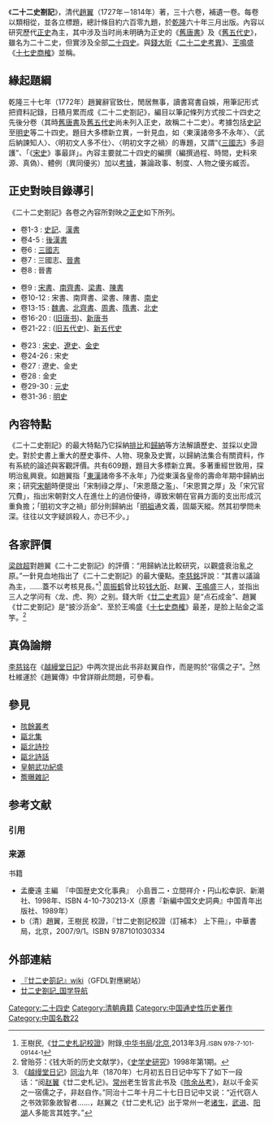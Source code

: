 {{Infobox Book 
|name                 = 二十二史劄記
|image                =  
|image_caption        =  
|author               = [[趙翼|趙翼]]
|title_orig           = 廿二史箚記
|translator           =  
|illustrator          = 
|cover_artist         = 
|country              = [[中國|中國]][[江苏省|江蘇]][[武进区|陽湖]]
|language             = [[中文|中文]]
|series               = 史學系列
|subject              = 針對二十四史的編撰（編撰過程、時間，史料來源、真偽）、體例（異同優劣）加以考據，兼論政事、制度、人物之優劣臧否。
|genre                = 採[[排比|排比]]、[[归纳推理|歸納]]比較法解讀歷史。
|publisher            = 
|release_date         = [[清朝|清]][[乾隆|乾隆]]60年3月（1795年）
|media_type           = 線裝書
|pages                = 609題（36卷，補遺1卷）
|format               = 
|isbn                 = 
|oclc                 = 
|dewey                = 
|congress             = 
|preceded_by          =  
|followed_by          =  
}}

《'''二十二史劄記'''》，清代[[趙翼|趙翼]]（1727年－1814年）著，三十六卷，補遺一卷。每卷以類相從，並各立標題，總計條目約六百零九題，於[[乾隆|乾隆]]六十年三月出版。內容以研究歷代[[正史|正史]]為主，其中涉及当时尚未明确为正史的《[[舊唐書|舊唐書]]》及《[[舊五代史|舊五代史]]》，雖名为二十二史，但實涉及全部[[二十四史|二十四史]]。與[[錢大昕|錢大昕]]《[[廿二史考異|二十二史考異]]》、[[王鳴盛|王鳴盛]]《[[十七史商榷|十七史商榷]]》並稱。

==緣起題綱==
乾隆三十七年（1772年）趙翼辭官致仕，閒居無事，讀書寫書自娛，用筆記形式把資料記錄，日積月累而成《二十二史劄記》，編目以筆記條列方式按二十四史之先後分卷（其時[[舊唐書|舊唐書]]及[[舊五代史|舊五代史]]尚未列入正史，故稱二十二史）。考據包括[[史記|史記]]至[[明史|明史]]等二十四史。題目大多標新立異，一針見血，如〈東漢諸帝多不永年〉、〈武后納諫知人〉、〈明初文人多不仕〉、〈明初文字之禍〉的專題，又謂“《[[三國志|三國志]]》多迴護”、「《[[宋史|宋史]]》事最詳」。內容主要就二十四史的編撰（編撰過程、時間，史料來源、真偽）、體例（異同優劣）加以[[考據學|考據]]，兼論政事、制度、人物之優劣臧否。

==正史對映目錄導引==
《二十二史劄記》各卷之內容所對映之[[正史|正史]]如下所列。
{{col-begin}}
{{col-break|width=33%}}
*卷1-3 : [[史記|史記]]、[[漢書|漢書]]
*卷4-5 : [[後漢書|後漢書]]
*卷6 : [[三國志|三國志]]
*卷7 : 三國志、[[晉書|晉書]]
*卷8 : 晉書 
{{col-break|width=33%}}
*卷9 : [[宋書|宋書]]、[[南齊書|南齊書]]、[[梁書|梁書]]、[[陳書|陳書]]
*卷10-12 : 宋書、南齊書、梁書、陳書、[[南史|南史]]
*卷13-15 : [[魏書|魏書]]、[[北齊書|北齊書]]、[[周書|周書]]、[[隋書|隋書]]、[[北史|北史]]
*卷16-20 : ([[旧唐书|旧唐书]])、[[新唐书|新唐书]]
*卷21-22 : ([[旧五代史|旧五代史]])、[[新五代史|新五代史]]
{{col-break|width=33%}}
*卷23 : [[宋史|宋史]]、[[遼史|遼史]]、[[金史|金史]]
*卷24-26 : 宋史
*卷27 : 遼史、金史
*卷28 : 金史
*卷29-30 : [[元史|元史]]
*卷31-36 : [[明史|明史]]
{{col-end}}

==內容特點==
《二十二史劄記》的最大特點乃它採納[[排比|排比]]和[[归纳推理|歸納]]等方法解讀歷史、並採以史證史。對於史書上重大的歷史事件、人物、現象及史實，以歸納法集合有關資料，作有系統的論述與客觀評價。共有609題，題目大多標新立異。多著重經世致用，探明治亂興衰。如趙翼指「[[東漢|東漢]]諸帝多不永年」乃從東漢各皇帝的壽命年期中歸納出來；研究[[宋朝|宋朝]]時便提出「宋制祿之厚」、「宋恩蔭之濫」、「宋恩賞之厚」及「宋冗官冗費」，指出宋朝對文人在進仕上的過份優待，導致宋朝在官員方面的支出形成沉重負擔；「[[明朝|明]]初文字之禍」部分則歸納出「[[朱元璋|明祖]]通文義，固屬天縱。然其初學問未深。往往以文字疑誤殺人，亦已不少。」

==各家評價==
[[梁啟超|梁啟超]]對趙翼《二十二史劄記》的評價：“用歸納法比較研究，以觀盛衰治亂之原。”一針見血地指出了《二十二史劄記》的最大優點。[[李慈銘|李慈銘]]評說：“其書以議論為主，……蓋不以考核見長。”<ref>王樹民,《[[廿二史札記校證|廿二史札記校證]]》附錄,[[中华书局|中华书局]]/[[北京|北京]],2013年3月.<small>ISBN 978-7-101-09144-1</small></ref> [[周振鹤|周振鹤]]曾比较[[钱大昕|钱大昕]]、赵翼、[[王鳴盛|王鳴盛]]三人，並指出三人之学问有〈龙、虎、狗〉之别。錢大昕《[[廿二史考异|廿二史考异]]》是“点石成金”、趙翼《廿二史劄記》是“披沙沥金”、至於王鳴盛《[[十七史商榷|十七史商榷]]》最差，是脸上贴金之滥竽。<ref>曾贻芬：《钱大昕的历史文献学》，《[[史学史研究|史学史研究]]》1998年第1期。</ref>

==真偽論辯==
[[李慈铭|李慈铭]]在《[[越縵堂日記|越縵堂日記]]》中两次提出此书非赵翼自作，而是购於“宿儒之子”。<ref>《[[越缦堂日记|越缦堂日记]]》[[同治|同治]]九年（1870年）七月初五日日记中写下了如下一段话：“阅[[赵翼|赵翼]]《廿二史札记》。[[常州|常州]]老生皆言此书及《[[陔余丛考|陔余丛考]]》，赵以千金买之一宿儒之子，非赵自作。”同治十二年十月二十七日日记中又说：“近代窃人之书效郭象故智者……，赵翼之《廿二史札记》出于常州一老[[诸生|诸生]]，[[武进|武进]]、[[阳湖|阳湖]]人多能言其姓字。”</ref>然杜維運於《趙翼傳》中曾詳辯此問題，可參看。

==參見==
{{wikisource|二十二史劄記}}
{{wikisource|瓯北诗话}}
{{div col|cols=2}}
*[[陔餘叢考|陔餘叢考]]
*[[甌北集|甌北集]]
*[[甌北詩抄|甌北詩抄]]
*[[甌北詩話|甌北詩話]]
*[[皇朝武功紀盛|皇朝武功紀盛]]
*[[簷曝雜記|簷曝雜記]]
{{div col end}}

== 参考文献 ==
=== 引用 ===
{{Reflist}}

=== 来源 ===
{{ReflistH}}
; 书籍
* 孟慶遠 主編　『中国歴史文化事典』　小島晋二・立間祥介・円山松幸訳、新潮社、1998年、ISBN 4-10-730213-X（原書『新編中国文史詞典』中国青年出版社、1989年）
*b（清）趙翼，王樹民 校證，『廿二史劄記校證（訂補本） 上下冊』，中華書局，北京，2007/9/1。ISBN 9787101030334
{{ReflistF}}

==外部連結==
*[http://www25.atwiki.jp/22shisakki/ 『廿二史箚記』wiki]{{Wayback|url=http://www25.atwiki.jp/22shisakki/ |date=20160304071627 }}（GFDL對應網站）{{zh icon}}{{ja icon}}
*[http://www.guoxue123.com/biji/qing/ees/index.htm 廿二史劄記_国学导航]{{Wayback|url=http://www.guoxue123.com/biji/qing/ees/index.htm |date=20190503163425 }}

[[Category:二十四史|Category:二十四史]]
[[Category:清朝典籍|Category:清朝典籍]]
[[Category:中国通史性历史著作|Category:中国通史性历史著作]]
[[Category:中国名数22|Category:中国名数22]]